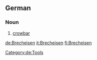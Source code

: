 ==German==

===Noun===
{{de-noun|g=n|gen=Brecheisens|plural=Brecheisen}}

# [[crowbar]]

[[Category:de:Tools]]
[[de:Brecheisen]]
[[it:Brecheisen]]
[[fi:Brecheisen]]